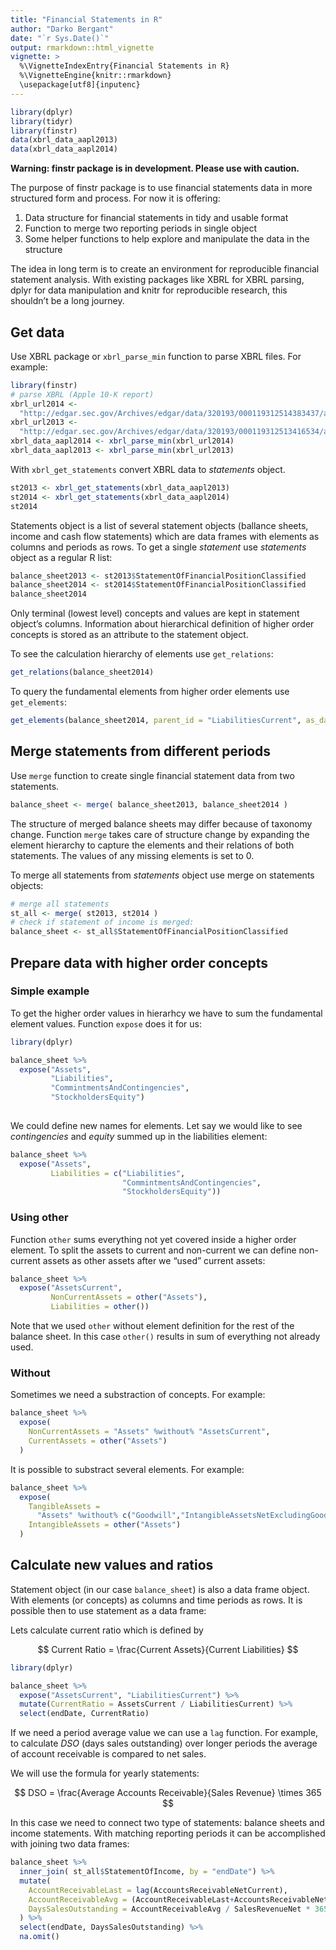 ```yaml
---
title: "Financial Statements in R"
author: "Darko Bergant"
date: "`r Sys.Date()`"
output: rmarkdown::html_vignette
vignette: >
  %\VignetteIndexEntry{Financial Statements in R}
  %\VignetteEngine{knitr::rmarkdown}
  \usepackage[utf8]{inputenc}
---
```

```r
library(dplyr)
library(tidyr)
library(finstr)
data(xbrl_data_aapl2013)
data(xbrl_data_aapl2014)
```

**Warning: finstr package is in development. 
Please use with caution.**

The purpose of finstr package is to use financial statements 
data in more structured form and process.
For now it is offering:

1. Data structure for financial statements in tidy and usable format
2. Function to merge two reporting periods in single object
3. Some helper functions to help explore and manipulate the data in the 
structure

The idea in long term is to create an environment for reproducible financial 
statement analysis. With existing packages like XBRL for XBRL parsing, 
dplyr for data manipulation and knitr for reproducible research, this 
shouldn't be a long journey.


## Get data
Use XBRL package or `xbrl_parse_min` function to parse XBRL files. For example:
```r
library(finstr)
# parse XBRL (Apple 10-K report)
xbrl_url2014 <- 
  "http://edgar.sec.gov/Archives/edgar/data/320193/000119312514383437/aapl-20140927.xml"
xbrl_url2013 <- 
  "http://edgar.sec.gov/Archives/edgar/data/320193/000119312513416534/aapl-20130928.xml"
xbrl_data_aapl2014 <- xbrl_parse_min(xbrl_url2014)
xbrl_data_aapl2013 <- xbrl_parse_min(xbrl_url2013)
```

With `xbrl_get_statements` convert XBRL data to *statements* object. 
```r
st2013 <- xbrl_get_statements(xbrl_data_aapl2013)
st2014 <- xbrl_get_statements(xbrl_data_aapl2014)
st2014
```

Statements object is a list of 
several statement objects (ballance sheets, income and cash 
flow statements) which are data frames with elements as columns and periods
as rows. 
To get a single *statement* use *statements* object as a regular R list:
```r
balance_sheet2013 <- st2013$StatementOfFinancialPositionClassified
balance_sheet2014 <- st2014$StatementOfFinancialPositionClassified
balance_sheet2014
```

Only terminal (lowest level) concepts and values are kept in statement
object's columns. 
Information about hierarchical definition of higher order concepts is stored 
as an attribute to the statement object.

To see the calculation hierarchy of elements use `get_relations`: 
```r
get_relations(balance_sheet2014)
```

To query the fundamental elements from higher order elements use
`get_elements`:
```r
get_elements(balance_sheet2014, parent_id = "LiabilitiesCurrent", as_data_frame = T)
```

## Merge statements from different periods
Use `merge` function to create single financial statement data from two 
statements. 
```r
balance_sheet <- merge( balance_sheet2013, balance_sheet2014 )
```

The structure of merged balance sheets may differ because of taxonomy change. 
Function `merge` takes care of structure change by expanding the element 
hierarchy to capture the elements and their relations of both statements. 
The values of any missing elements is set to 0.

To merge all statements from *statements* object use merge on statements objects:
```r
# merge all statements
st_all <- merge( st2013, st2014 )
# check if statement of income is merged:
balance_sheet <- st_all$StatementOfFinancialPositionClassified
```

## Prepare data with higher order concepts
### Simple example
To get the higher order values in hierarhcy we have to sum the fundamental 
element values. Function `expose` does it for us:
```r
library(dplyr)

balance_sheet %>%
  expose("Assets",
         "Liabilities",
         "CommintmentsAndContingencies",
         "StockholdersEquity")
  
```

We could define new names for elements. Let say we would like to see *contingencies* 
and *equity* summed up in the liabilities element:
```r
balance_sheet %>%
  expose("Assets",
         Liabilities = c("Liabilities", 
                         "CommintmentsAndContingencies",
                         "StockholdersEquity"))
```

### Using other
Function `other` sums everything not yet covered inside a higher order element.
To split the assets to current and non-current we can define non-current assets
as other assets after we "used" current assets:
```r
balance_sheet %>%
  expose("AssetsCurrent",
         NonCurrentAssets = other("Assets"),
         Liabilities = other())
```

Note that we used `other` without element definition for the rest of the balance
sheet. In this case `other()` results in sum of everything not already
used.

### Without
Sometimes we need a substraction of concepts. For example:
```r
balance_sheet %>%
  expose(
    NonCurrentAssets = "Assets" %without% "AssetsCurrent",
    CurrentAssets = other("Assets")
  )
```

It is possible to substract several elements. For example:
```r
balance_sheet %>%
  expose( 
    TangibleAssets =
      "Assets" %without% c("Goodwill","IntangibleAssetsNetExcludingGoodwill"),
    IntangibleAssets = other("Assets")
  ) 
```


## Calculate new values and ratios
Statement object (in our case `balance_sheet`) is also a data frame object.
With elements (or concepts) as columns and time periods as rows.
It is possible then to use statement as a data frame:

Lets calculate current ratio which is defined by

$$ Current Ratio = \frac{Current Assets}{Current Liabilities} $$

```r
library(dplyr)

balance_sheet %>%
  expose("AssetsCurrent", "LiabilitiesCurrent") %>%
  mutate(CurrentRatio = AssetsCurrent / LiabilitiesCurrent) %>%
  select(endDate, CurrentRatio)

```

If we need a period average value we can use a `lag` function.
For example, to calculate *DSO* (days sales outstanding) over longer periods
the average of account receivable is compared to net sales.

We will use the formula for yearly statements:

$$ DSO = \frac{Average Accounts Receivable}{Sales Revenue} \times 365 $$

In this case we need to connect two type of statements: balance sheets and
income statements. With matching reporting periods it can be accomplished 
with joining two data frames:

```r

balance_sheet %>%
  inner_join( st_all$StatementOfIncome, by = "endDate") %>%
  mutate( 
    AccountReceivableLast = lag(AccountsReceivableNetCurrent),
    AccountReceivableAvg = (AccountReceivableLast+AccountsReceivableNetCurrent)/2,
    DaysSalesOutstanding = AccountReceivableAvg / SalesRevenueNet * 365 
  ) %>%
  select(endDate, DaysSalesOutstanding) %>%
  na.omit()

```
